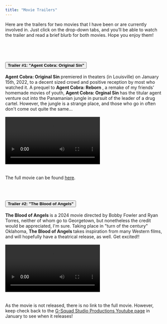 ```yaml
---
title: "Movie Trailers"
---
```


Here are the trailers for two movies that I have been or are currently involved in. Just click on the drop-down tabs, and you'll be able to watch the trailer and read a brief blurb for both movies. Hope you enjoy them!


```{=html}
<br>
<br>


<div class="accordion" id="accordionExample">
  <div class="accordion-item">
    <h2 class="accordion-header">
      <button class="accordion-button" type="button" data-bs-toggle="collapse" data-bs-target="#collapseOne" aria-expanded="true" aria-controls="collapseOne">
        <strong> Trailer #1: "Agent Cobra: Original Sin" </strong>
      </button>
    </h2>
        <div id="collapseOne" class="accordion-collapse collapse show" data-bs-parent="#accordionExample">
      <div class="accordion-body">
        <strong> Agent Cobra: Original Sin </strong> premiered in theaters (in Louisville) on January 15th, 2022, to a decent sized crowd and positive reception by most who watched it. A prequel to <strong> Agent Cobra: Reborn </strong>, a remake of my friends' homemade movies of youth, <strong> Agent Cobra: Orginal Sin </strong> has the titular agent venture out into the Panamanian jungle in pursuit of the leader of a drug cartel. However, the jungle is a strange place, and those who go in often don't come out quite the same...
        <br>
        <br>
        <div class="player">
          <div class="player">
            <video controls>
              <source src="videos/Agent_Cobra_Original_Sin_Trailer.mp4" type="video/mp4" />
              <source src="videos/Agent_Cobra_Original_Sin_Trailer.webm" type="video/webm" />
              <p>
                Your browser doesn't support HTML video. Here is a
                <a href="videos/Agent_Cobra_Original_Sin_Trailer.mp4">link to the video</a> instead.
                </p>
                </video>
              </div>
            </div>
            <br>
            <br>
            The full movie can be found <a target="_blank" href="https://www.youtube.com/watch?v=CLC1diE21dI&t=1s"> here</a>.
          </div>
        </div>
      </div>
    </div>
<br>
<br>
```

```{=html}
<div class="accordion" id="accordionExample2">
  <div class="accordion-item">
    <h2 class="accordion-header">
      <button class="accordion-button" type="button" data-bs-toggle="collapse" data-bs-target="#collapseTwo" aria-expanded="true" aria-controls="collapseTwo">
        <strong> Trailer #2: "The Blood of Angels" </strong>
      </button>
    </h2>
    <div id="collapseTwo" class="accordion-collapse collapse show" data-bs-parent="#accordionExample2">
      <div class="accordion-body">
        <strong> The Blood of Angels </strong> is a 2024 movie directed by Bobby Fowler and Ryan Torres, neither of whom go to Georgetown, but nonetheless the credit would be appreciated, I'm sure. Taking place in "turn of the century" Oklahoma, <strong> The Blood of Angels </strong> takes inspiration from many Western films, and will hopefully have a theatrical release, as well. Get excited!!
        <br>
        <br>
        <div class="player">
          <video controls>
            <source src="videos/BLOOD_OF_ANGELS.mp4" type="video/mp4" />
            <source src="/videos/BLOOD_OF_ANGELS.webm" type="video/webm" />
            <p>
              Your browser doesn't support HTML video. Here is a
              <a href="videos/BLOOD_OF_ANGELS.mp4">link to the video</a> instead.
              </p>
              </video>
              </div>
              <br>
              <br>
              As the movie is not released, there is no link to the full movie. However, keep check back to the <a target="_blank" href="https://www.youtube.com/@g-squadstudioproductions991">G-Squad Studio Productions Youtube page</a> in January to see when it releases!
            </div>
          </div>
        </div>
      </div>
    </div>

```




